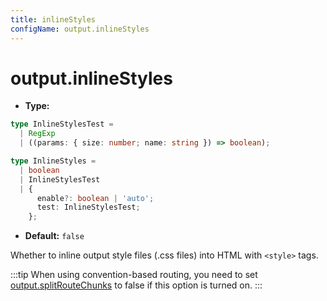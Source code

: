 ```yaml
---
title: inlineStyles
configName: output.inlineStyles
---
```


# output.inlineStyles

- **Type:**

```ts
type InlineStylesTest =
  | RegExp
  | ((params: { size: number; name: string }) => boolean);

type InlineStyles =
  | boolean
  | InlineStylesTest
  | {
      enable?: boolean | 'auto';
      test: InlineStylesTest;
    };
```

- **Default:** `false`

Whether to inline output style files (.css files) into HTML with `<style>` tags.

:::tip
When using convention-based routing, you need to set [output.splitRouteChunks](/configure/app/output/split-route-chunks) to false if this option is turned on.
:::


<RsbuildConfig />
